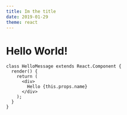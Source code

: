 ---
title: Im the title
date: 2019-01-29
theme: react
---


# Hello World!

```react live=true
class HelloMessage extends React.Component {
  render() {
    return (
      <div>
        Hello {this.props.name}
      </div>
    );
  }
}
```
